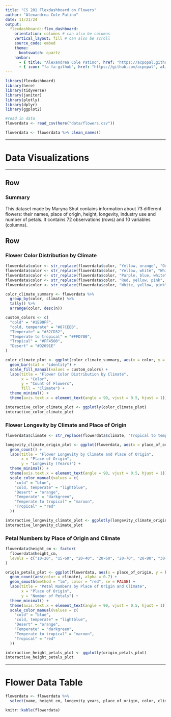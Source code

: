 ```yaml
---
title: "CS 201 Flexdashboard on Flowers"
author: "Alexandrea Cole Patino"
date: 11/21/24
output: 
  flexdashboard::flex_dashboard:
    orientation: columns # can also be columns
    vertical_layout: fill # can also be scroll
    source_code: embed
    theme:
      bootswatch: quartz
    navbar:
      - { title: "Alexandrea Cole Patino", href: "https://acpopal.github.io/", align: right }
      - { icon: "fa fa-github", href: "https://github.com/acpopal", align: right, target: blank }
---
```


```r
library(flexdashboard)
library(here)
library(tidyverse)
library(janitor)
library(plotly)
library(dplyr)
library(ggplot2)
```

```r
#read in data
flowerdata <- read_csv(here("data/flowers.csv"))

flowerdata <- flowerdata %>% clean_names()
```

------------------------------------------------------------------------

# Data Visualizations

---

Row 
-------------------------------------
    
### Summary

This dataset made by Maryna Shut contains information about 73 different flowers: their names, place of origin, height, longevity, industry use and number of petals. It contains 72 observations (rows) and 10 variables (columns).

Row {.tabset .tabset-fade}
-------------------------------------
   
### Flower Color Distribution by Climate

```r
flowerdata$color <- str_replace(flowerdata$color, "Yellow, orange", "Orange, yellow")
flowerdata$color <- str_replace(flowerdata$color, "Yellow, white", "White, yellow")
flowerdata$color <- str_replace(flowerdata$color, "Purple, blue, white", "Blue, purple, white")
flowerdata$color <- str_replace(flowerdata$color, "Red, yellow, pink", "Red, pink, yellow")
flowerdata$color <- str_replace(flowerdata$color, "White, yellow, pink", "Pink, white, yellow")

color_climate_summary <- flowerdata %>%
  group_by(color, climate) %>%
  tally() %>%
  arrange(color, desc(n))

custom_colors <- c(
  "cold" = "#1E90FF",
  "cold, temperate" = "#87CEEB",
  "Temperate" = "#32CD32",
  "Temperate to tropical" = "#FFD700", 
  "Tropical" = "#FF4500",
  "Desert" = "#D2691E"
)

color_climate_plot <- ggplot(color_climate_summary, aes(x = color, y = n, fill = climate)) +
  geom_bar(stat = "identity") +
  scale_fill_manual(values = custom_colors) +
  labs(title = "Flower Color Distribution by Climate",
       x = "Color",
       y = "Count of Flowers",
       fill = "Climate") +
  theme_minimal() +
  theme(axis.text.x = element_text(angle = 90, vjust = 0.5, hjust = 1))

interactive_color_climate_plot <- ggplotly(color_climate_plot)
interactive_color_climate_plot

```

### Flower Longevity by Climate and Place of Origin

```r
flowerdata$climate <- str_replace(flowerdata$climate, "Tropical to temperate", "Temperate to tropical")

longevity_climate_origin_plot <- ggplot(flowerdata, aes(x = place_of_origin, y = longevity_years, color = climate)) +
  geom_count() +
  labs(title = "Flower Longevity by Climate and Place of Origin",
       x = "Place of Origin",
       y = "Longevity (Years)") +
  theme_minimal() +
  theme(axis.text.x = element_text(angle = 90, vjust = 0.5, hjust = 1)) +
  scale_color_manual(values = c(
    "cold" = "blue",
    "cold, temperate" = "lightblue",
    "Desert" = "orange",
    "Temperate" = "darkgreen",
    "Temperate to tropical" = "maroon",
    "Tropical" = "red"
  ))

interactive_longevity_climate_plot <- ggplotly(longevity_climate_origin_plot)
interactive_longevity_climate_plot
```

### Petal Numbers by Place of Origin and Climate

```r
flowerdata$height_cm <- factor(
  flowerdata$height_cm,
  levels = c("10-20", "15-60", "20-40", "20-60", "20-70", "20-80", "30-90", "30-100", "50-100", "50-150", "60-180", "100-200", "100-300", "300-600")
)

origin_petals_plot <- ggplot(flowerdata, aes(x = place_of_origin, y = height_cm)) +
  geom_count(aes(color = climate), alpha = 0.7) +
  geom_smooth(method = "lm", color = "red", se = FALSE) +  
  labs(title = "Petal Numbers by Place of Origin and Climate",
       x = "Place of Origin",
       y = "Number of Petals") +
  theme_minimal() +
  theme(axis.text.x = element_text(angle = 90, vjust = 0.5, hjust = 1)) +
  scale_color_manual(values = c(
    "cold" = "blue",
    "cold, temperate" = "lightblue",
    "Desert" = "orange",
    "Temperate" = "darkgreen",
    "Temperate to tropical" = "maroon",
    "Tropical" = "red"
  ))

interactive_height_petals_plot <- ggplotly(origin_petals_plot)
interactive_height_petals_plot

```

------------------------------------------------------------------------

# Flower Data Table

```r
flowerdata <- flowerdata %>% 
  select(name, height_cm, longevity_years, place_of_origin, color, climate, cut_flowers, perfumes, medicine, average_number_of_petals)

knitr::kable(flowerdata)
```
